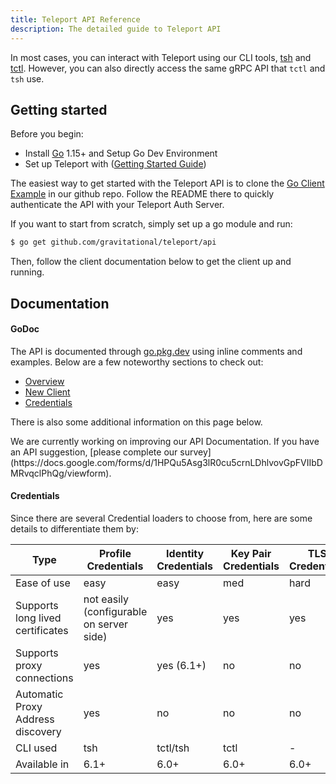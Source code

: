 ```yaml
---
title: Teleport API Reference
description: The detailed guide to Teleport API
---
```


In most cases, you can interact with Teleport using our CLI tools, [tsh](cli-docs.mdx#tsh) and [tctl](cli-docs.mdx#tctl). However, you can also directly access the same gRPC API that `tctl` and `tsh` use.

## Getting started

Before you begin:

- Install [Go](https://golang.org/doc/install) 1.15+ and Setup Go Dev Environment
- Set up Teleport with ([Getting Started Guide](getting-started.mdx))

The easiest way to get started with the Teleport API is to clone the [Go Client Example](https://github.com/gravitational/teleport/tree/master/examples/go-client) in our github repo. Follow the README there to quickly authenticate the API with your Teleport Auth Server.

If you want to start from scratch, simply set up a go module and run: 

```bash
$ go get github.com/gravitational/teleport/api
```

Then, follow the client documentation below to get the client up and running.

## Documentation

#### GoDoc

The API is documented through [go.pkg.dev](https://pkg.go.dev/github.com/gravitational/teleport/api/client) using inline comments and examples. Below are a few noteworthy sections to check out:
 - [Overview](https://pkg.go.dev/github.com/gravitational/teleport/api/client#pkg-overview)
 - [New Client](https://pkg.go.dev/github.com/gravitational/teleport/api/client#New)
 - [Credentials](https://pkg.go.dev/github.com/gravitational/teleport/api/client#Credentials)

There is also some additional information on this page below.

<Admonition type="note">
  We are currently working on improving our API Documentation. If you have an API suggestion, [please complete our survey](https://docs.google.com/forms/d/1HPQu5Asg3lR0cu5crnLDhlvovGpFVIIbDMRvqclPhQg/viewform).
</Admonition>

#### Credentials

Since there are several Credential loaders to choose from, here are some details to differentiate them by:

| Type | Profile Credentials | Identity Credentials | Key Pair Credentials | TLS Credentials |
| - | - | - | - | - | 
| Ease of use | easy | easy | med | hard | 
| Supports long lived certificates | not easily (configurable on server side) | yes | yes | yes | 
| Supports proxy connections | yes | yes (6.1+) | no | no | 
| Automatic Proxy Address discovery | yes | no | no | no | 
| CLI used | tsh | tctl/tsh | tctl | - | 
| Available in | 6.1+ | 6.0+ | 6.0+ | 6.0+ | 